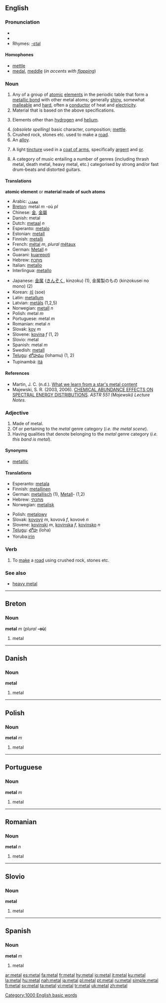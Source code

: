 {{wikipedia}}
{{see|métal}}
==English==

===Pronunciation===
*{{audio|en-us-metal.ogg|Audio (US)}}
*{{audio|en-uk-metal.ogg|Audio (UK)}}
*Rhymes: [[Rhymes:English:-ɛtəl|-ɛtəl]]

====Homophones====
*[[mettle]]
*[[medal]], [[meddle]] (''in accents with [[flapping]]'')

===Noun===
{{en-noun|s|-}}

# Any of a group of [[atom]]ic [[element]]s in the periodic table that form a [[metallic bond]] with other metal atoms; generally [[shiny]], somewhat [[malleable]] and [[hard]], often a [[conductor]] of heat and [[electricity]].
# Material that is based on the above specifications.
# {{astronomy}} Elements other than [[hydrogen]] and [[helium]].
# ''(obsolete spelling)'' basic character, composition; [[mettle]].
# Crushed rock, stones etc. used to make a [[road]].
# An [[alloy]].
# {{tincture}} A light [[tincture]] used in a [[coat of arms]], specifically [[argent]] and [[or]].
# A category of music entailing a number of genres (including thrash metal, death metal, heavy metal, etc.) categorised by strong and/or fast drum-beats and distorted guitars.

====Translations====
'''atomic element''' or '''material made of such atoms'''
{{top}}
*Arabic: [[معدن]]
*[[Breton]]: metal ''m'' -où ''pl''
*Chinese: [[金]], [[金屬]]
*Danish: metal
*Dutch: [[metaal]] ''n''
*Esperanto: [[metalo]]
*Estonian: [[metall]]
*Finnish: [[metalli]]
*French: [[métal]] ''m'', ''plural'' [[métaux]]
*German: [[Metall]] ''n''
*Guarani: [[kuarepoti]]
*Hebrew: [[מתכת]]
*Italian: [[metallo]]
*Interlingua: [[metallo]]
{{mid}}
*Japanese: [[金属]] ([[きんぞく]], kinzoku) (1), 金属製のもの (kinzokusei no mono) (2)
*Korean: [[쇠]] (soe)  
*Latin: [[metallum]]
*Latvian: [[metāls]] {{m}} (1,2,5)
*Norwegian: [[metall]] ''n''
*Polish: metal ''m''
*Portuguese: metal ''m''
*Romanian: metal ''n''
*Slovak: [[kov]] ''m''
*Slovene: [[kovina]] ''f'' (1, 2)
*Slovio: metal
*Spanish: metal ''m''
*Swedish: [[metall]]
*[[Telugu]]: [[లోహము]] (lohamu) (1, 2)
*Tupinambá: [[itá]]
{{bottom}}

====References====
* Martin, J. C. (n.d.). [http://etacar.umn.edu/~martin/rrlyrae/metals.htm What we learn from a star's metal content]
* Majewski, S. R. (2003, 2006). [http://www.astro.virginia.edu/class/majewski/astr551/lectures/ABUNDANCES/abundances.html CHEMICAL ABUNDANCE EFFECTS ON SPECTRAL ENERGY DISTRIBUTIONS]. ''ASTR 551 (Majewski) Lecture Notes.''

===Adjective===
{{en-adj|-}}

# Made of metal.
# Of or pertaining to the ''metal'' genre category (''i.e. the metal scene'').
# Having qualities that denote belonging to the ''metal'' genre category (''i.e. this band is metal'').

====Synonyms====
*[[metallic]]

====Translations====
{{top}}
*Esperanto: [[metala]]
*Finnish: [[metallinen]]
*German: [[metallisch]] (1), [[Metall]]- (1,2)
*Hebrew: [[מתכתי]]
*Norwegian: [[metalisk]]
{{mid}}
*Polish: [[metalowy]]
*Slovak: [[kovový]] ''m'', kovová ''f'', kovové ''n''
*Slovene: [[kovinski]] ''m'', [[kovinska]] ''f'', [[kovinsko]] ''n''
*[[Telugu]]: [[లోహ]] (loha)
*Yoruba:[[irin]]
{{bottom}}

===Verb===
{{en-verb|metal|l|ed}}

# To [[make]] a [[road]] using crushed rock, stones etc.

===See also===
*[[heavy metal]]

----

==Breton==
===Noun===
'''metal''' ''m'' (''plural'' '''-où''')

#metal

----

==Danish==
===Noun===
'''metal'''

#metal

----

==Polish==
===Noun===
'''metal''' ''m''

#metal

----
==Portuguese==
===Noun===
'''metal''' ''m''

#metal

----
==Romanian==
===Noun===
'''metal''' ''n''

#metal

----
==Slovio==
===Noun===
'''metal'''

#metal

----
==Spanish==
===Noun===
'''metal''' ''m''

#metal

[[Category:1000 English basic words]]

[[ar:metal]]
[[es:metal]]
[[fa:metal]]
[[fr:metal]]
[[hy:metal]]
[[io:metal]]
[[it:metal]]
[[ku:metal]]
[[la:metal]]
[[hu:metal]]
[[nah:metal]]
[[ja:metal]]
[[pl:metal]]
[[pt:metal]]
[[ru:metal]]
[[simple:metal]]
[[fi:metal]]
[[sv:metal]]
[[ta:metal]]
[[vi:metal]]
[[tr:metal]]
[[uk:metal]]
[[zh:metal]]